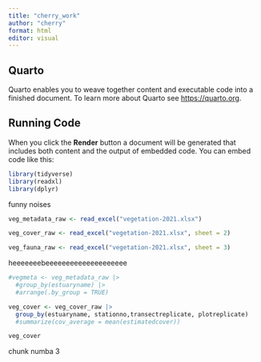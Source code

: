 ```yaml
---
title: "cherry_work"
author: "cherry"
format: html
editor: visual
---
```


## Quarto

Quarto enables you to weave together content and executable code into a finished document. To learn more about Quarto see <https://quarto.org>.

## Running Code

When you click the **Render** button a document will be generated that includes both content and the output of embedded code. You can embed code like this:

```r
library(tidyverse)
library(readxl)
library(dplyr)
```

funny noises

```r
veg_metadata_raw <- read_excel("vegetation-2021.xlsx")

veg_cover_raw <- read_excel("vegetation-2021.xlsx", sheet = 2)

veg_fauna_raw <- read_excel("vegetation-2021.xlsx", sheet = 3)
```

heeeeeeebeeeeeeeeeeeeeeeeeeee

```r
#vegmeta <- veg_metadata_raw |>
  #group_by(estuaryname) |>
  #arrange(.by_group = TRUE)

veg_cover <- veg_cover_raw |>
  group_by(estuaryname, stationno,transectreplicate, plotreplicate)
  #summarize(cov_average = mean(estimatedcover))

veg_cover
```

chunk numba 3

```r

```

